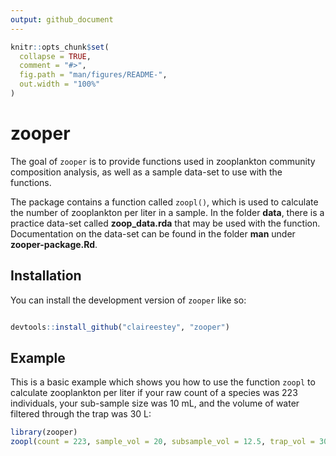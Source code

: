 ```yaml
---
output: github_document
---
```


<!-- README.md is generated from README.Rmd. Please edit that file -->

```r
knitr::opts_chunk$set(
  collapse = TRUE,
  comment = "#>",
  fig.path = "man/figures/README-",
  out.width = "100%"
)
```

# zooper

<!-- badges: start -->
<!-- badges: end -->

The goal of `zooper` is to provide functions used in zooplankton community composition analysis, as well as a sample data-set to use with the functions.

The package contains a function called `zoopl()`, which is used to calculate the number of zooplankton per liter in a sample. In the folder **data**, there is a practice data-set called **zoop_data.rda** that may be used with the function. Documentation on the data-set can be found in the folder **man** under **zooper-package.Rd**. 

## Installation

You can install the development version of `zooper` like so:

``` r

devtools::install_github("claireestey", "zooper")

```

## Example

This is a basic example which shows you how to use the function `zoopl` to calculate zooplankton per liter if your raw count of a species was 223 individuals, your sub-sample size was 10 mL, and the volume of water filtered through the trap was 30 L:

```r
library(zooper)
zoopl(count = 223, sample_vol = 20, subsample_vol = 12.5, trap_vol = 30)
```
